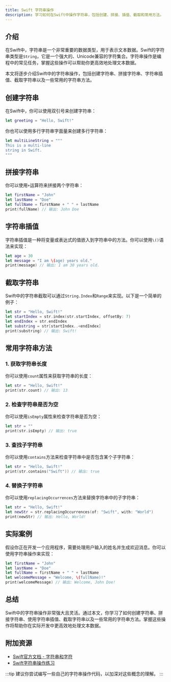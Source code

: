 ```yaml
---
title: Swift 字符串操作
description: 学习如何在Swift中操作字符串，包括创建、拼接、插值、截取和常用方法。
---
```


## 介绍

在Swift中，字符串是一个非常重要的数据类型，用于表示文本数据。Swift的字符串类型是`String`，它是一个强大的、Unicode兼容的字符集合。字符串操作是编程中的常见任务，掌握这些操作可以帮助你更高效地处理文本数据。

本文将逐步介绍Swift中的字符串操作，包括创建字符串、拼接字符串、字符串插值、截取字符串以及一些常用的字符串方法。

## 创建字符串

在Swift中，你可以使用双引号来创建字符串：

```swift
let greeting = "Hello, Swift!"
```

你也可以使用多行字符串字面量来创建多行字符串：

```swift
let multiLineString = """
This is a multi-line
string in Swift.
"""
```

## 拼接字符串

你可以使用`+`运算符来拼接两个字符串：

```swift
let firstName = "John"
let lastName = "Doe"
let fullName = firstName + " " + lastName
print(fullName) // 输出: John Doe
```

## 字符串插值

字符串插值是一种将变量或表达式的值嵌入到字符串中的方法。你可以使用`\()`语法来实现：

```swift
let age = 30
let message = "I am \(age) years old."
print(message) // 输出: I am 30 years old.
```

## 截取字符串

Swift中的字符串截取可以通过`String.Index`和`Range`来实现。以下是一个简单的例子：

```swift
let str = "Hello, Swift!"
let startIndex = str.index(str.startIndex, offsetBy: 7)
let endIndex = str.endIndex
let substring = str[startIndex..<endIndex]
print(substring) // 输出: Swift!
```

## 常用字符串方法

### 1. 获取字符串长度

你可以使用`count`属性来获取字符串的长度：

```swift
let str = "Hello, Swift!"
print(str.count) // 输出: 13
```

### 2. 检查字符串是否为空

你可以使用`isEmpty`属性来检查字符串是否为空：

```swift
let str = ""
print(str.isEmpty) // 输出: true
```

### 3. 查找子字符串

你可以使用`contains`方法来检查字符串中是否包含某个子字符串：

```swift
let str = "Hello, Swift!"
print(str.contains("Swift")) // 输出: true
```

### 4. 替换子字符串

你可以使用`replacingOccurrences`方法来替换字符串中的子字符串：

```swift
let str = "Hello, Swift!"
let newStr = str.replacingOccurrences(of: "Swift", with: "World")
print(newStr) // 输出: Hello, World!
```

## 实际案例

假设你正在开发一个应用程序，需要处理用户输入的姓名并生成欢迎消息。你可以使用字符串操作来实现：

```swift
let firstName = "John"
let lastName = "Doe"
let fullName = firstName + " " + lastName
let welcomeMessage = "Welcome, \(fullName)!"
print(welcomeMessage) // 输出: Welcome, John Doe!
```

## 总结

Swift中的字符串操作非常强大且灵活。通过本文，你学习了如何创建字符串、拼接字符串、使用字符串插值、截取字符串以及一些常用的字符串方法。掌握这些操作将帮助你在实际开发中更高效地处理文本数据。

## 附加资源

- [Swift官方文档 - 字符串和字符](https://docs.swift.org/swift-book/LanguageGuide/StringsAndCharacters.html)
- [Swift字符串操作练习](https://www.hackingwithswift.com/100/swiftui/1)

:::tip
建议你尝试编写一些自己的字符串操作代码，以加深对这些概念的理解。
:::
